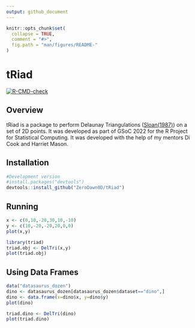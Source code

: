 ```yaml
---
output: github_document
---
```


```r
knitr::opts_chunk$set(
  collapse = TRUE,
  comment = "#>",
  fig.path = "man/figures/README-"
)
```

# tRiad

<!-- badges: start -->

[![R-CMD-check](https://github.com/ZeroDawn0D/triad/actions/workflows/R-CMD-check.yaml/badge.svg)](https://github.com/ZeroDawn0D/triad/actions/workflows/R-CMD-check.yaml)

<!-- badges: end -->

## Overview

tRiad is a package to perform Delaunay Triangulations ([Sloan(1987)](https://www.newcastle.edu.au/__data/assets/pdf_file/0017/22508/13_A-fast-algorithm-for-constructing-Delaunay-triangulations-in-the-plane.pdf)) on a set of 2D points. It was developed as part of GSoC 2022 for the R Project for Statistical Computing. It was developed with the help of my mentors Di Cook and Harriet Mason.

## Installation

```r
#Development version
#install.packages("devtools")
devtools::install_github("ZeroDawn0D/tRiad")
```

## Running

```r
x <- c(0,10,-20,30,10,-10)
y <- c(10,-20,-20,20,0,0)
plot(x,y)
```

```r
library(triad)
triad.obj <- DelTri(x,y)
plot(triad.obj)
```

## Using Data Frames

```r
data("datasaurus_dozen")
dino <- datasaurus_dozen[datasaurus_dozen$dataset=="dino",]
dino <- data.frame(x=dino$x, y=dino$y)
plot(dino)
```

```r
triad.dino <- DelTri(dino)
plot(triad.dino)
```
